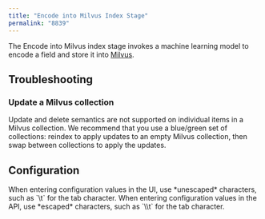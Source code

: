 ```yaml
---
title: "Encode into Milvus Index Stage"
permalink: "8839"
---
```


The Encode into Milvus index stage invokes a machine learning model to encode a field and store it into [Milvus](/fusion/5.9/8821/milvus).

## Troubleshooting

### Update a Milvus collection

Update and delete semantics are not supported on individual items in a Milvus collection. We recommend that you use a blue/green set of collections: reindex to apply updates to an empty Milvus collection, then swap between collections to apply the updates.

## Configuration

<Tip>
When entering configuration values in the UI, use *unescaped* characters, such as `\t` for the tab character. When entering configuration values in the API, use *escaped* characters, such as `\\t` for the tab character.
</Tip>




<SchemaParamFields schema={schema}/>
